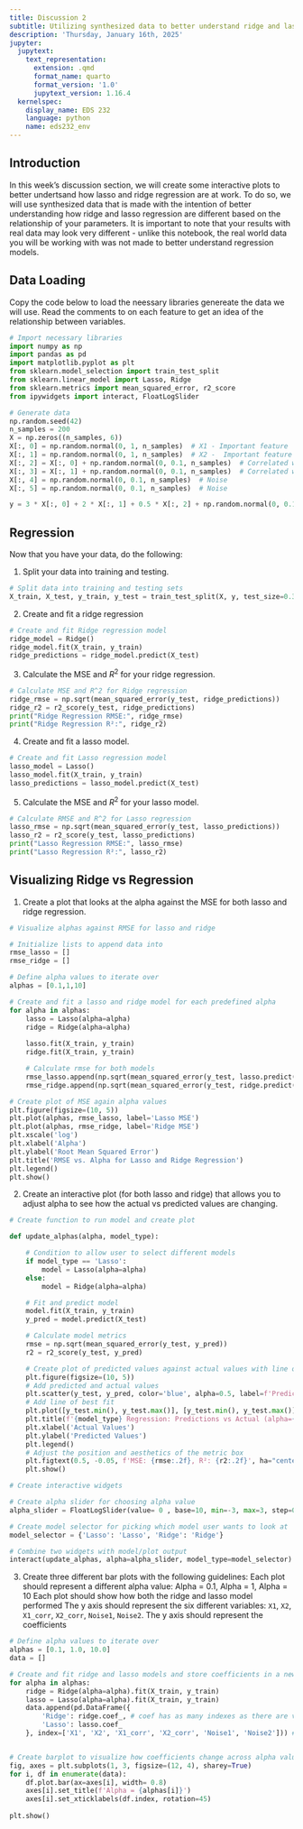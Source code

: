 ```yaml
---
title: Discussion 2
subtitle: Utilizing synthesized data to better understand ridge and lasso regression
description: 'Thursday, January 16th, 2025'
jupyter:
  jupytext:
    text_representation:
      extension: .qmd
      format_name: quarto
      format_version: '1.0'
      jupytext_version: 1.16.4
  kernelspec:
    display_name: EDS 232
    language: python
    name: eds232_env
---
```


## Introduction

In this week's discussion section, we will create some interactive plots to better undertsand how lasso and ridge regression are at work. To do so, we will use synthesized data that is made with the intention of better understanding how ridge and lasso regression are different based on the relationship of your parameters. It is important to note that your results with real data may look very different - unlike this notebook, the real world data you will be working with was not made to better understand regression models. 

## Data Loading

Copy the code below to load the neessary libraries genereate the data we will use. Read the comments to on each feature to get an idea of the relationship between variables. 

```python
# Import necessary libraries
import numpy as np
import pandas as pd
import matplotlib.pyplot as plt
from sklearn.model_selection import train_test_split
from sklearn.linear_model import Lasso, Ridge
from sklearn.metrics import mean_squared_error, r2_score
from ipywidgets import interact, FloatLogSlider

# Generate data
np.random.seed(42)
n_samples = 200
X = np.zeros((n_samples, 6))
X[:, 0] = np.random.normal(0, 1, n_samples)  # X1 - Important feature
X[:, 1] = np.random.normal(0, 1, n_samples)  # X2 -  Important feature
X[:, 2] = X[:, 0] + np.random.normal(0, 0.1, n_samples)  # Correlated with X1
X[:, 3] = X[:, 1] + np.random.normal(0, 0.1, n_samples)  # Correlated with X2
X[:, 4] = np.random.normal(0, 0.1, n_samples)  # Noise
X[:, 5] = np.random.normal(0, 0.1, n_samples)  # Noise

y = 3 * X[:, 0] + 2 * X[:, 1] + 0.5 * X[:, 2] + np.random.normal(0, 0.1, n_samples) 
```

## Regression

Now that you have your data, do the following: 

1. Split your data into training and testing.

```python
# Split data into training and testing sets
X_train, X_test, y_train, y_test = train_test_split(X, y, test_size=0.3, random_state=42)
```

2. Create and fit a ridge regression

```python
# Create and fit Ridge regression model
ridge_model = Ridge()
ridge_model.fit(X_train, y_train)
ridge_predictions = ridge_model.predict(X_test)
```

3. Calculate the MSE and $R^2$ for your ridge regression.

```python
# Calculate MSE and R^2 for Ridge regression
ridge_rmse = np.sqrt(mean_squared_error(y_test, ridge_predictions))
ridge_r2 = r2_score(y_test, ridge_predictions)
print("Ridge Regression RMSE:", ridge_rmse)
print("Ridge Regression R²:", ridge_r2)
```

4. Create and fit a lasso model.

```python
# Create and fit Lasso regression model
lasso_model = Lasso() 
lasso_model.fit(X_train, y_train)
lasso_predictions = lasso_model.predict(X_test)
```

5. Calculate the MSE and $R^2$ for your lasso model.

```python
# Calculate RMSE and R^2 for Lasso regression
lasso_rmse = np.sqrt(mean_squared_error(y_test, lasso_predictions))
lasso_r2 = r2_score(y_test, lasso_predictions)
print("Lasso Regression RMSE:", lasso_rmse)
print("Lasso Regression R²:", lasso_r2)
```

## Visualizing Ridge vs Regression

1. Create a plot that looks at the alpha against the MSE for both lasso and ridge regression.

```python
# Visualize alphas against RMSE for lasso and ridge

# Initialize lists to append data into
rmse_lasso = []
rmse_ridge = []

# Define alpha values to iterate over
alphas = [0.1,1,10]

# Create and fit a lasso and ridge model for each predefined alpha
for alpha in alphas:
    lasso = Lasso(alpha=alpha)
    ridge = Ridge(alpha=alpha)
    
    lasso.fit(X_train, y_train)
    ridge.fit(X_train, y_train)

    # Calculate rmse for both models
    rmse_lasso.append(np.sqrt(mean_squared_error(y_test, lasso.predict(X_test))))
    rmse_ridge.append(np.sqrt(mean_squared_error(y_test, ridge.predict(X_test))))

# Create plot of MSE again alpha values 
plt.figure(figsize=(10, 5))
plt.plot(alphas, rmse_lasso, label='Lasso MSE')
plt.plot(alphas, rmse_ridge, label='Ridge MSE')
plt.xscale('log')
plt.xlabel('Alpha')
plt.ylabel('Root Mean Squared Error')
plt.title('RMSE vs. Alpha for Lasso and Ridge Regression')
plt.legend()
plt.show()
```

2. Create an interactive plot (for both lasso and ridge) that allows you to adjust alpha to see how the actual vs predicted values are changing.

```python
# Create function to run model and create plot

def update_alphas(alpha, model_type):

    # Condition to allow user to select different models
    if model_type == 'Lasso':
        model = Lasso(alpha=alpha)
    else:
        model = Ridge(alpha=alpha)

    # Fit and predict model
    model.fit(X_train, y_train)
    y_pred = model.predict(X_test)

    # Calculate model metrics
    rmse = np.sqrt(mean_squared_error(y_test, y_pred))
    r2 = r2_score(y_test, y_pred)

    # Create plot of predicted values against actual values with line of best fit
    plt.figure(figsize=(10, 5))
    # Add predicted and actual values
    plt.scatter(y_test, y_pred, color='blue', alpha=0.5, label=f'Predictions (alpha={alpha})')
    # Add line of best fit
    plt.plot([y_test.min(), y_test.max()], [y_test.min(), y_test.max()], 'k--', lw=2)
    plt.title(f'{model_type} Regression: Predictions vs Actual (alpha={alpha})')
    plt.xlabel('Actual Values')
    plt.ylabel('Predicted Values')
    plt.legend()
    # Adjust the position and aesthetics of the metric box
    plt.figtext(0.5, -0.05, f'MSE: {rmse:.2f}, R²: {r2:.2f}', ha="center", fontsize=12, bbox={"facecolor":"orange", "alpha":0.5, "pad":5})
    plt.show()

# Create interactive widgets

# Create alpha slider for choosing alpha value
alpha_slider = FloatLogSlider(value= 0 , base=10, min=-3, max=3, step=0.1, description='Pick an Alpha!')

# Create model selector for picking which model user wants to look at
model_selector = {'Lasso': 'Lasso', 'Ridge': 'Ridge'}

# Combine two widgets with model/plot output
interact(update_alphas, alpha=alpha_slider, model_type=model_selector)
```

3. Create three different bar plots with the following guidelines:
Each plot should represent a different alpha value: Alpha = 0.1, Alpha = 1, Alpha = 10
Each plot should show how both the ridge and lasso model performed
The y axis should represent the six different variables: `X1`, `X2`, `X1_corr`, `X2_corr`, `Noise1`, `Noise2`. The y axis should represent the coefficients

```python
# Define alpha values to iterate over
alphas = [0.1, 1.0, 10.0]
data = []

# Create and fit ridge and lasso models and store coefficients in a new dataframe
for alpha in alphas:
    ridge = Ridge(alpha=alpha).fit(X_train, y_train)
    lasso = Lasso(alpha=alpha).fit(X_train, y_train)
    data.append(pd.DataFrame({
        'Ridge': ridge.coef_, # coef has as many indexes as there are variables
        'Lasso': lasso.coef_
    }, index=['X1', 'X2', 'X1_corr', 'X2_corr', 'Noise1', 'Noise2'])) # create feature names in new dataframe


# Create barplot to visualize how coefficients change across alpha values and models
fig, axes = plt.subplots(1, 3, figsize=(12, 4), sharey=True) 
for i, df in enumerate(data): 
    df.plot.bar(ax=axes[i], width= 0.8)
    axes[i].set_title(f'Alpha = {alphas[i]}')
    axes[i].set_xticklabels(df.index, rotation=45)
    
plt.show()
```
